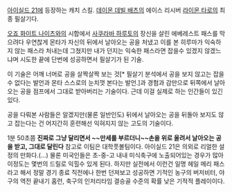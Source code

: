 [[아이실드 21]]에 등장하는 캐치 스킬. [[데이몬 데빌 배츠]]의 에이스 리시버 [[라이몬 타로]]의 최종 필살기다.

[[오죠 화이트 나이츠]]와의 시합에서 [[사쿠라바 하루토]]의 장신을 살린 에베레스트 패스를 막으려다 우연찮게 몬타가 자신의 뒤에서 날아오는 공을 처냈고 이를 본 히루마가 익숙하지 않는 패스라 처내는데 그쳤지만 내가 던지는 익숙한 패스라면 잡을수 있겠지 않겠느냐며 시도한 끝에 단번에 성공하면서 필살기가 된 기술.

이 기술은 어깨 너머로 공을 살짝살짝 보는 것[* 필살기 분석에서 공을 보지 않고는 잡을 수 없다는 발언과 몬타 스스로의 눈치껏 본다는 발언.]과 경험과 감만으로 뒤쪽에서 날아오는 공을 점프에서 그대로 받아버리는 기술이다. 근데 이걸 실제로 하는 인간들이 있긴 있다.

공을 다뤄본 사람들은 알겠지만(물론 일반인도) 뒤에서 날아오는 공을 뒤돌아 보지도 않고 잡는다는 건 어지간히 훈련해선 익혀지지 않는 고도의 기술이다.

{{{#!html
<iframe width="560" height="315" src="//www.youtube.com/embed/ywcD94gqxQM" frameborder="0" allowfullscreen></iframe>}}}
1분 50초쯤 '''진짜로 그냥 달리면서 ~~만세를 부르더니~~손을 위로 올려서 날아오는 공을 받고, 그대로 달린다'''
참고로 이팀은 대학풋볼팀이다. 아이실드 21은 의외로 리얼한 설정의 만화다.(…)
물론 미국인들은 초-중-고 내내 미식축구에 노출되어있는 경우가 많아 이정도는 몇번의 드릴로 익힐수 있게 된다. 하지만 실전에서 이런건 일명 헤일 메리 패스라고 해서 정말 경기 종료 직전에나 한번 던져보고 성공하면 기적인 농구의 버저비터, 야구의 역전 끝내기 홈런, 축구의 인저리타임 결승골 수준의 확률 낮은 기적적 플레이이다.
